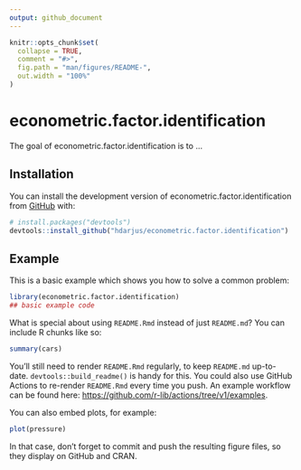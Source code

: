 ```yaml
---
output: github_document
---
```


<!-- README.md is generated from README.Rmd. Please edit that file -->

```r
knitr::opts_chunk$set(
  collapse = TRUE,
  comment = "#>",
  fig.path = "man/figures/README-",
  out.width = "100%"
)
```

# econometric.factor.identification

<!-- badges: start -->
<!-- badges: end -->

The goal of econometric.factor.identification is to ...

## Installation

You can install the development version of econometric.factor.identification from [GitHub](https://github.com/) with:

``` r
# install.packages("devtools")
devtools::install_github("hdarjus/econometric.factor.identification")
```

## Example

This is a basic example which shows you how to solve a common problem:

```r
library(econometric.factor.identification)
## basic example code
```

What is special about using `README.Rmd` instead of just `README.md`? You can include R chunks like so:

```r
summary(cars)
```

You'll still need to render `README.Rmd` regularly, to keep `README.md` up-to-date. `devtools::build_readme()` is handy for this. You could also use GitHub Actions to re-render `README.Rmd` every time you push. An example workflow can be found here: <https://github.com/r-lib/actions/tree/v1/examples>.

You can also embed plots, for example:

```r
plot(pressure)
```

In that case, don't forget to commit and push the resulting figure files, so they display on GitHub and CRAN.
